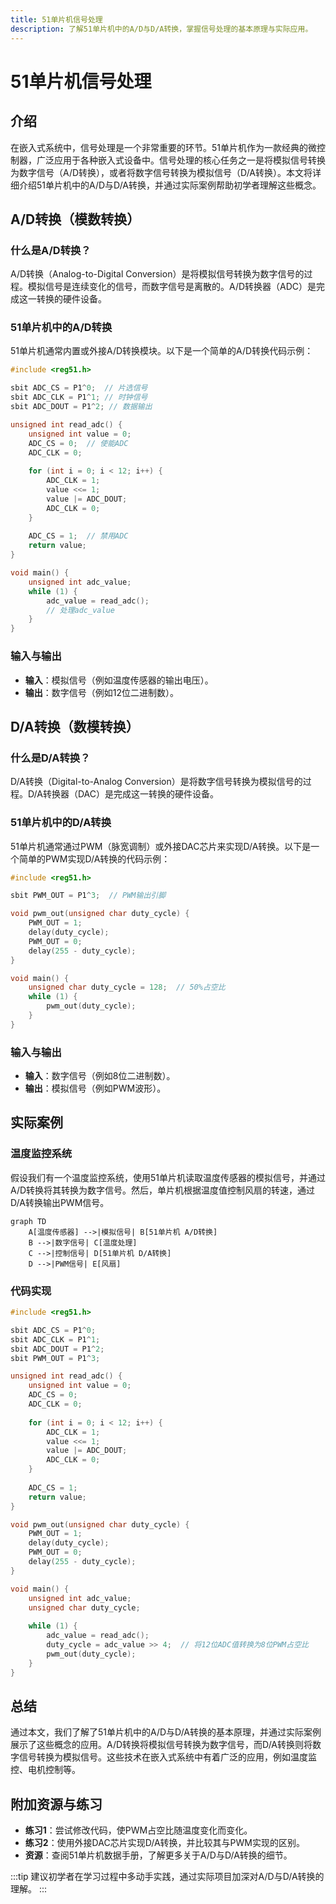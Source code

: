 ```yaml
---
title: 51单片机信号处理
description: 了解51单片机中的A/D与D/A转换，掌握信号处理的基本原理与实际应用。
---
```


# 51单片机信号处理

## 介绍

在嵌入式系统中，信号处理是一个非常重要的环节。51单片机作为一款经典的微控制器，广泛应用于各种嵌入式设备中。信号处理的核心任务之一是将模拟信号转换为数字信号（A/D转换），或者将数字信号转换为模拟信号（D/A转换）。本文将详细介绍51单片机中的A/D与D/A转换，并通过实际案例帮助初学者理解这些概念。

## A/D转换（模数转换）

### 什么是A/D转换？

A/D转换（Analog-to-Digital Conversion）是将模拟信号转换为数字信号的过程。模拟信号是连续变化的信号，而数字信号是离散的。A/D转换器（ADC）是完成这一转换的硬件设备。

### 51单片机中的A/D转换

51单片机通常内置或外接A/D转换模块。以下是一个简单的A/D转换代码示例：

```c
#include <reg51.h>

sbit ADC_CS = P1^0;  // 片选信号
sbit ADC_CLK = P1^1; // 时钟信号
sbit ADC_DOUT = P1^2; // 数据输出

unsigned int read_adc() {
    unsigned int value = 0;
    ADC_CS = 0;  // 使能ADC
    ADC_CLK = 0;
    
    for (int i = 0; i < 12; i++) {
        ADC_CLK = 1;
        value <<= 1;
        value |= ADC_DOUT;
        ADC_CLK = 0;
    }
    
    ADC_CS = 1;  // 禁用ADC
    return value;
}

void main() {
    unsigned int adc_value;
    while (1) {
        adc_value = read_adc();
        // 处理adc_value
    }
}
```

### 输入与输出

- **输入**：模拟信号（例如温度传感器的输出电压）。
- **输出**：数字信号（例如12位二进制数）。

## D/A转换（数模转换）

### 什么是D/A转换？

D/A转换（Digital-to-Analog Conversion）是将数字信号转换为模拟信号的过程。D/A转换器（DAC）是完成这一转换的硬件设备。

### 51单片机中的D/A转换

51单片机通常通过PWM（脉宽调制）或外接DAC芯片来实现D/A转换。以下是一个简单的PWM实现D/A转换的代码示例：

```c
#include <reg51.h>

sbit PWM_OUT = P1^3;  // PWM输出引脚

void pwm_out(unsigned char duty_cycle) {
    PWM_OUT = 1;
    delay(duty_cycle);
    PWM_OUT = 0;
    delay(255 - duty_cycle);
}

void main() {
    unsigned char duty_cycle = 128;  // 50%占空比
    while (1) {
        pwm_out(duty_cycle);
    }
}
```

### 输入与输出

- **输入**：数字信号（例如8位二进制数）。
- **输出**：模拟信号（例如PWM波形）。

## 实际案例

### 温度监控系统

假设我们有一个温度监控系统，使用51单片机读取温度传感器的模拟信号，并通过A/D转换将其转换为数字信号。然后，单片机根据温度值控制风扇的转速，通过D/A转换输出PWM信号。

```mermaid
graph TD
    A[温度传感器] -->|模拟信号| B[51单片机 A/D转换]
    B -->|数字信号| C[温度处理]
    C -->|控制信号| D[51单片机 D/A转换]
    D -->|PWM信号| E[风扇]
```

### 代码实现

```c
#include <reg51.h>

sbit ADC_CS = P1^0;
sbit ADC_CLK = P1^1;
sbit ADC_DOUT = P1^2;
sbit PWM_OUT = P1^3;

unsigned int read_adc() {
    unsigned int value = 0;
    ADC_CS = 0;
    ADC_CLK = 0;
    
    for (int i = 0; i < 12; i++) {
        ADC_CLK = 1;
        value <<= 1;
        value |= ADC_DOUT;
        ADC_CLK = 0;
    }
    
    ADC_CS = 1;
    return value;
}

void pwm_out(unsigned char duty_cycle) {
    PWM_OUT = 1;
    delay(duty_cycle);
    PWM_OUT = 0;
    delay(255 - duty_cycle);
}

void main() {
    unsigned int adc_value;
    unsigned char duty_cycle;
    
    while (1) {
        adc_value = read_adc();
        duty_cycle = adc_value >> 4;  // 将12位ADC值转换为8位PWM占空比
        pwm_out(duty_cycle);
    }
}
```

## 总结

通过本文，我们了解了51单片机中的A/D与D/A转换的基本原理，并通过实际案例展示了这些概念的应用。A/D转换将模拟信号转换为数字信号，而D/A转换则将数字信号转换为模拟信号。这些技术在嵌入式系统中有着广泛的应用，例如温度监控、电机控制等。

## 附加资源与练习

- **练习1**：尝试修改代码，使PWM占空比随温度变化而变化。
- **练习2**：使用外接DAC芯片实现D/A转换，并比较其与PWM实现的区别。
- **资源**：查阅51单片机数据手册，了解更多关于A/D与D/A转换的细节。

:::tip
建议初学者在学习过程中多动手实践，通过实际项目加深对A/D与D/A转换的理解。
:::